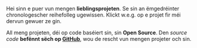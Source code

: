 Hei sinn e puer vun mengen **lieblingsprojeten**. Se sin an ëmgedréinter chronologescher reihefolleg ugewissen. Klickt w.e.g. op e projet fir méi dervun gewuer ze gin.

All meng projeten, déi op code baséiert sin, sin **Open Source**. Den _source code_ **befënnt sëch op [GitHub](https://github.com/nico-bachner)**, wou de rescht vun mengen projeter och sin.
